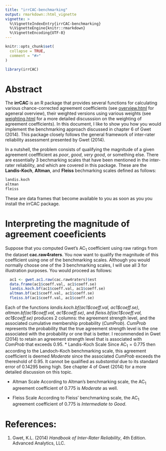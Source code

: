 ```yaml
---
title: "irrCAC-benchmarking"
output: rmarkdown::html_vignette
vignette: >
  %\VignetteIndexEntry{irrCAC-benchmarking}
  %\VignetteEngine{knitr::rmarkdown}
  %\VignetteEncoding{UTF-8}
---
```


```r
knitr::opts_chunk$set(
  collapse = TRUE,
  comment = "#>"
)
```

```r
library(irrCAC)
```

# Abstract

The **irrCAC** is an R package that provides several functions for calculating various chance-corrected agreement coefficients (see [overview.html](overview.html) for ageneral overview), their weighted versions using various weights (see [weighting.html](weighting.html) for a more detailed discusssion on the weighting of agreement coefficients). In this document, I like to show you how you would implement the benchmarking approach discussed in chapter 6 of Gwet (2014). This package closely follows the general framework of inter-rater reliability assessment presented by Gwet (2014).

In a nutshell, the problem consists of qualifying the magnitude of a given agreement coeffficient as *poor*, *good*, *very good*, or something else.  There are essentially 3 bechmarking scales that have been mentioned in the inter-rater reliability, and which are covered in this package. These are the **Landis-Koch**, **Altman**, and **Fleiss** bechmarking scales defined as follows:
```r
landis.koch
altman
fleiss
```
These are data frames that become available to you as soon as you you install the irrCAC package.  

#
# Interpreting the magnitude of agreement coeeficients

Suppose that you computed Gwet's $\mbox{AC}_1$ coefficient using raw ratings from the dataset **cac.raw4raters**. You now want to qualify the magnitude of this coefficient using one of the benchmarking scales. Although you would normally choose one of the 3 benchmarking scales, I will use all 3 for illustration purposes.  You would proceed as follows:
```r
  ac1 <- gwet.ac1.raw(cac.raw4raters)$est
  data.frame(ac1$coeff.val, ac1$coeff.se)
  landis.koch.bf(ac1$coeff.val, ac1$coeff.se)
  altman.bf(ac1$coeff.val, ac1$coeff.se)
  fleiss.bf(ac1$coeff.val, ac1$coeff.se)
```
Each of the functions *landis.koch.bf(ac1\$coeff.val, ac1\$coeff.se)*, *altman.bf(ac1\$coeff.val, ac1\$coeff.se)*, and *fleiss.bf(ac1\$coeff.val, ac1\$coeff.se)* produces 2 columns: the agreement strength level, and the associated cumulative membership probability (*CumProb*). *CumProb* represents the probability that the true agreement strength level is the one associated with the probability or one that is better. I recommended in Gwet (2014) to retain an agreement strength level that is associated with *ComProb* that exceeds 0.95. 
* Landis-Koch Scale
  Since $\mbox{AC}_1=0.775$ then according to the Landoch-Koch benchmarking scale, this 
  agreement coefficient is deemed *Moderate* since the associated *CumProb* exceeds the 
  thereshold of 0.95. It cannot be qualified as *substantial* due to its standard error 
  of 0.14295 being high. See chapter 4 of Gwet (2014) for a more detailed discussion on this topic. 
  
* Altman Scale
  According to Altman's benchmarking scale, the $\mbox{AC}_1$ agreement coefficient of 0.775 is
  *Moderate* as well. 
  
* Fleiss Scale
  According to Fleiss' benchmarking scale, the $\mbox{AC}_1$ agreement coefficient of 0.775 is
  *Intermediate to Good*. 

#
# References:
1. Gwet, K.L. (2014) *Handbook of Inter-Rater Reliability*, 4th Edition. Advanced Analytics, LLC.